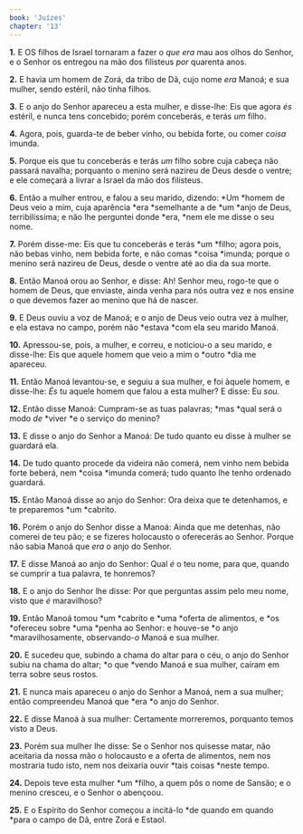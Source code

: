 ```yaml
---
book: 'Juízes'
chapter: '13'
---
```


**1.** E OS filhos de Israel tornaram a fazer o *que era* mau aos olhos do Senhor, e o Senhor os entregou na mão dos filisteus *por* quarenta anos.

**2.** E havia um homem de Zorá, da tribo de Dã, cujo nome *era* Manoá; e sua mulher, sendo estéril, não tinha filhos.

**3.** E o anjo do Senhor apareceu a esta mulher, e disse-lhe: Eis que agora *és* estéril, e nunca tens concebido; porém conceberás, e terás *um* filho.

**4.** Agora, pois, guarda-te de beber vinho, ou bebida forte, ou comer *coisa* imunda.

**5.** Porque eis que tu conceberás e terás *um* filho sobre cuja cabeça não passará navalha; porquanto o menino será nazireu de Deus desde o ventre; e ele começará a livrar a Israel da mão dos filisteus.

**6.** Então a mulher entrou, e falou a seu marido, dizendo: *Um *homem de Deus veio a mim, cuja aparência *era *semelhante a de *um *anjo de Deus, terribilíssima; e não lhe perguntei donde *era, *nem ele me disse o seu nome.

**7.** Porém disse-me: Eis que tu conceberás e terás *um *filho; agora pois, não bebas vinho, nem bebida forte, e não comas *coisa *imunda; porque o menino será nazireu de Deus, desde o ventre até ao dia da sua morte.

**8.** Então Manoá orou ao Senhor, e disse: Ah! Senhor meu, rogo-te que o homem de Deus, que enviaste, ainda venha para nós outra vez e nos ensine o que devemos fazer ao menino que há de nascer.

**9.** E Deus ouviu a voz de Manoá; e o anjo de Deus veio outra vez à mulher, e ela estava no campo, porém não *estava *com ela seu marido Manoá.

**10.** Apressou-se, pois, a mulher, e correu, e noticiou-o a seu marido, e disse-lhe: Eis que aquele homem que veio a mim o *outro *dia me apareceu.

**11.** Então Manoá levantou-se, e seguiu a sua mulher, e foi àquele homem, e disse-lhe: *És* tu aquele homem que falou a esta mulher? E disse: Eu *sou.*

**12.** Então disse Manoá: Cumpram-se as tuas palavras; *mas *qual será o modo *de* *viver *e o serviço do menino?

**13.** E disse o anjo do Senhor a Manoá: De tudo quanto eu disse à mulher se guardará ela.

**14.** De tudo quanto procede da videira não comerá, nem vinho nem bebida forte beberá, nem *coisa *imunda comerá; tudo quanto lhe tenho ordenado guardará.

**15.** Então Manoá disse ao anjo do Senhor: Ora deixa que te detenhamos, e te preparemos *um *cabrito.

**16.** Porém o anjo do Senhor disse a Manoá: Ainda que me detenhas, não comerei de teu pão; e se fizeres holocausto o oferecerás ao Senhor. Porque não sabia Manoá que *era* o anjo do Senhor.

**17.** E disse Manoá ao anjo do Senhor: Qual *é* o teu nome, para que, quando se cumprir a tua palavra, te honremos?

**18.** E o anjo do Senhor lhe disse: Por que perguntas assim pelo meu nome, visto que *é* maravilhoso?

**19.** Então Manoá tomou *um *cabrito e *uma *oferta de alimentos, e *os *ofereceu sobre *uma *penha ao Senhor: e houve-se *o anjo *maravilhosamente, observando-*o* Manoá e sua mulher.

**20.** E sucedeu que, subindo a chama do altar para o céu, o anjo do Senhor subiu na chama do altar; *o que *vendo Manoá e sua mulher, caíram em terra sobre seus rostos.

**21.** E nunca mais apareceu o anjo do Senhor a Manoá, nem a sua mulher; então compreendeu Manoá que *era *o anjo do Senhor.

**22.** E disse Manoá à sua mulher: Certamente morreremos, porquanto temos visto a Deus.

**23.** Porém sua mulher lhe disse: Se o Senhor nos quisesse matar, não aceitaria da nossa mão o holocausto e a oferta de alimentos, nem nos mostraria tudo isto, nem nos deixaria ouvir *tais coisas *neste tempo.

**24.** Depois teve esta mulher *um *filho, a quem pôs o nome de Sansão; e o menino cresceu, e o Senhor o abençoou.

**25.** E o Espírito do Senhor começou a incitá-lo *de quando em quando *para o campo de Dã, entre Zorá e Estaol.